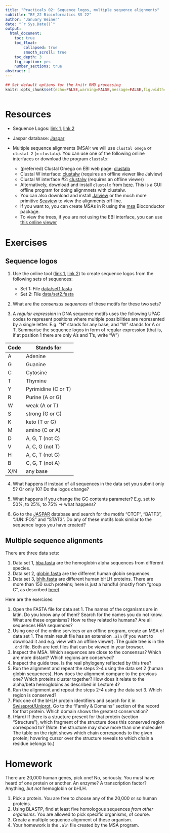 ```yaml
---
title: "Practicals 02: Sequence logos, multiple sequence alignments"
subtitle: "BE_22 Bioinformatics SS 22"
author: "January Weiner"
date: "`r Sys.Date()`"
output:
  html_document:
    toc: true
    toc_float:
        collapsed: true
        smooth_scroll: true
    toc_depth: 3
    fig_caption: yes
    number_sections: true
abstract: |
---
```


```r
## Set default options for the knitr RMD processing
knitr::opts_chunk$set(echo=FALSE,warning=FALSE,message=FALSE,fig.width=5,fig.height=5,cache=TRUE,autodep=TRUE, results="hide")
```

```r
```

# Resources

 * Sequence Logos: [link 1](https://weblogo.berkeley.edu/examples.html),
   [link 2](http://weblogo.threeplusone.com/create.cgi)
 * Jaspar database: [Jaspar](http://jaspar.genereg.net/)

 * Multiple sequence alignments (MSA): we will use `clustal omega` or `clustal 2` (= `clustalw`).
   You can use one of the following online interfaces or download the
   program `clustalx`:

     * (preferred) Clustal Omega on EBI web page: [clustalo](https://www.ebi.ac.uk/Tools/msa/clustalo/)
     * Clustal W interface: [clustalw](https://www.genome.jp/tools-bin/clustalw) (requires an offline viewer like Jalview)
     * Clustal W interface #2: [clustalw](https://embnet.vital-it.ch/software/ClustalW.html) (requires an offline viewer)
     * Alternatively, download and install `clustalx` from [here](http://www.clustal.org/clustal2/). This is a GUI offline program for doing alignmnets with clustalw. 
     * You can also download and install [Jalview](http://www.jalview.org/getdown/release/) or the much more primitive [Seaview](http://doua.prabi.fr/software/seaview) to 
       view the alignments off line.
     * If you want to, you can create MSAs in R using the [msa](https://bioconductor.org/packages/release/bioc/html/msa.html) Bioconductor package.
     * To view the trees, if you are not using the EBI interface, you can use [this online viewer](http://etetoolkit.org/treeview/)


# Exercises

## Sequence logos

 1. Use the online tool ([link 1](https://weblogo.berkeley.edu/examples.html),
   [link 2](http://weblogo.threeplusone.com/create.cgi)) to create sequence logos from the following sets of
    sequences:
 
      * Set 1: File [data/set1.fasta](data/set1.fasta)
      * Set 2: File [data/set2.fasta](data/set2.fasta)

 2. What are the *consensus sequences* of these motifs for these two sets?

 3. A *regular expression* in DNA sequence motifs uses the following UPAC
    codes to represent positions where multiple possibilities are
    represented by a single letter. E.g. "N" stands for any base, and "W"
    stands for A or T. Summarise the sequence logos in form of regular
    expression (that is, if at position 1 there are only A's and T's, write
    "W")

|Code |Stands for         |
|-----|-------------------|
|A    |Adenine            |
|G    |Guanine            |
|C    |Cytosine           |
|T    |Thymine            |
|Y    |Pyrimidine (C or T)|
|R    |Purine (A or G)    |
|W    |weak (A or T)      |
|S    |strong (G or C)    |
|K    |keto (T or G)      |
|M    |amino (C or A)     |
|D    |A, G, T (not C)    |
|V    |A, C, G (not T)    |
|H    |A, C, T (not G)    |
|B    |C, G, T (not A)    |
|X/N  |any base           |

 4. What happens if instead of all sequences in the data set you submit
    only 5? Or only 10? Do the logos change?

 5. What happens if you change the GC contents parameter? E.g. set to 50%,
    to 25%, to 75% -> what happens?
 
 6. Go to the [JASPAR](http://jaspar.genereg.net/) database and search for
    the motifs "CTCF", "BATF3", "JUN::FOS" and "STAT3". Do any of these
    motifs look similar to the sequence logos you have created?


## Multiple sequence alignments

There are three data sets: 

  1. Data set 1, [hba.fasta](data/hba.fasta) are the hemoglobin alpha
     sequences from different species. 
  2. Data set 2, [globin.fasta](data/globin.fasta) are the different human globin sequences.
  3. Data set 3, [bhlh.fasta](data/bhlh.fasta) are different human bHLH proteins. There are more than 150
     such proteins; here is just a handful (mostly from "group C", as
     described
     [here](https://www.ncbi.nlm.nih.gov/pmc/articles/PMC116727/)).

Here are the exercises:

  1. Open the FASTA file for data set 1. The names of the organisms are in
     latin. Do you know any of them? Search for the names you do not know.
     What are these organisms? How re they related to humans? Are all
     sequences HBA sequences?
  2. Using one of the online services or an offline program, create an MSA
     of data set 1. The main result file has an extension `.aln` (if you
     want to download it and e.g. view with an offline viewer). The guide
     tree is in the `.dnd` file. Both are text files that can be viewed in
     your browser.
  3. Inspect the MSA. Which sequences are close to the consensus? Which are
     more distant? Which regions are conserved?
  4. Inspect the guide tree. Is the real phylogeny reflected by this tree?
  5. Run the alignment and repeat the steps 2-4 using the data set 2 (human
     globin sequences). How does the alignment compare to the previous one?
     Which proteins cluster together? How does it relate to the alpha/beta
     hemoglobins as described in Lecture 4?
  6. Run the alignment and repeat the steps 2-4 using the data set 3. Which
     region is conserved?
  7. Pick one of the bHLH protein identifiers and search for it in
     [Swissprot/Uniprot](https://uniprot.org). Go to the "Family & Domains"
     section of the record for that protein. Which domain shows the
     greatest conservation? 
  8. (Hard) If there is a structure present for that
     protein (section "Structure"), which fragment of the structure does
     this conserved region correspond to? (Note: the structure may show
     more than one molecule! The table on the right shows which chain
     corresponds to the given protein; hovering cursor over the structure reveals
     to which chain a residue belongs to.)






# Homework


There are 20,000 human genes, pick one! No, seriously. You must have heard
of one protein or another. An enzyme? A transcription factor? Anything,
*but not* hemoglobin or bHLH. 

 1. Pick a protein. You are free to choose any of the 20,000 or so human
    proteins.
 2. Using BLASTP, find at least five homologous sequences *from other
    organisms*. You are allowed to pick specific organisms, of course.
 3. Create a multiple sequence alignment of these organism.
 4. Your homework is the `.aln` file created by the MSA program.



